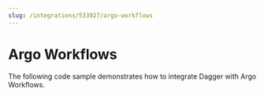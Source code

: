 ```yaml
---
slug: /integrations/533927/argo-workflows
---
```


# Argo Workflows

The following code sample demonstrates how to integrate Dagger with Argo Workflows.

```yaml title="workflow.yaml" file=./snippets/argo-workflow.yaml
```

```yaml title="gomodcache.yaml" file=./snippets/argo-gomodcache.yaml
```
